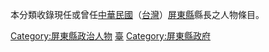 {{Catnav|頁面分類|人物|職業|縣長}}
{{Catnav|頁面分類|人物|各職業人物|政治人物|縣長}}

{{catmore}}

本分類收錄現任或曾任[[中華民國|中華民國]]（[[台灣|台灣]]）[[屏東縣|屏東縣]]縣長之人物條目。

[[Category:屏東縣政治人物|Category:屏東縣政治人物]]
[[Category:中華民國縣長|臺]]
[[Category:屏東縣政府|Category:屏東縣政府]]